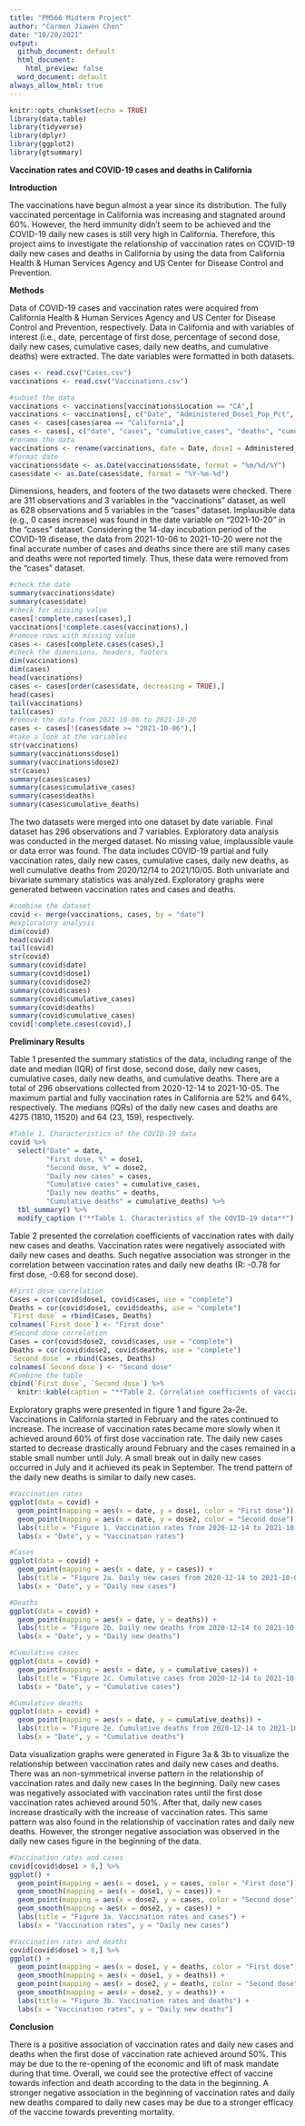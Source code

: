 ```yaml
---
title: "PM566 Midterm Project"
author: "Carmen Jiawen Chen"
date: "10/20/2021"
output: 
  github_document: default
  html_document:
    html_preview: false
  word_document: default
always_allow_html: true
---
```


```r
knitr::opts_chunk$set(echo = TRUE)
library(data.table)
library(tidyverse)
library(dplyr)
library(ggplot2)
library(gtsummary)
```

**Vaccination rates and COVID-19 cases and deaths in California**



**Introduction** 

The vaccinations have begun almost a year since its distribution. The fully vaccinated percentage in California was increasing and stagnated around 60%. However, the herd immunity didn't seem to be achieved and the COVID-19 daily new cases is still very high in California. Therefore, this project aims to investigate the relationship of vaccination rates on COVID-19 daily new cases and deaths in California by using the data from California Health & Human Services Agency and US Center for Disease Control and Prevention. 





**Methods**


Data of COVID-19 cases and vaccination rates were acquired from California Health & Human Services Agency and US Center for Disease Control and Prevention, respectively. Data in California and with variables of interest (i.e., date, percentage of first dose, percentage of second dose, daily new cases, cumulative cases, daily new deaths, and cumulative deaths) were extracted. The date variables were formatted in both datasets.  


```r
cases <- read.csv("Cases.csv")
vaccinations <- read.csv("Vaccinations.csv")
```

```r
#subset the data
vaccinations <- vaccinations[vaccinations$Location == "CA",]
vaccinations <- vaccinations[, c("Date", "Administered_Dose1_Pop_Pct", "Series_Complete_Pop_Pct")] 
cases <- cases[cases$area == "California",]
cases <- cases[, c("date", "cases", "cumulative_cases", "deaths", "cumulative_deaths")]
#rename the data
vaccinations <- rename(vaccinations, date = Date, dose1 = Administered_Dose1_Pop_Pct, dose2 = Series_Complete_Pop_Pct)
#format date
vaccinations$date <- as.Date(vaccinations$date, format = "%m/%d/%Y")
cases$date <- as.Date(cases$date, format = "%Y-%m-%d")
```


Dimensions, headers, and footers of the two datasets were checked. There are 311 observations and 3 variables in the "vaccinations" dataset, as well as 628 observations and 5 variables in the "cases" dataset. Implausible data (e.g., 0 cases increase) was found in the date variable on "2021-10-20" in the "cases" dataset. Considering the 14-day incubation period of the COVID-19 disease, the data from 2021-10-06 to 2021-10-20 were not the final accurate number of cases and deaths since there are still many cases and deaths were not reported timely. Thus, these data were removed from the "cases" dataset. 

```r
#check the date
summary(vaccinations$date)
summary(cases$date)
#check for missing value
cases[!complete.cases(cases),]
vaccinations[!complete.cases(vaccinations),]
#remove rows with missing value
cases <- cases[complete.cases(cases),]
#check the dimensions, headers, footers
dim(vaccinations)
dim(cases)
head(vaccinations)
cases <- cases[order(cases$date, decreasing = TRUE),]
head(cases)
tail(vaccinations)
tail(cases)
#remove the data from 2021-10-06 to 2021-10-20
cases <- cases[!(cases$date >= "2021-10-06"),]
#take a look at the variables
str(vaccinations)
summary(vaccinations$dose1)
summary(vaccinations$dose2)
str(cases)
summary(cases$cases)
summary(cases$cumulative_cases)
summary(cases$deaths)
summary(cases$cumulative_deaths)
```


The two datasets were merged into one dataset by date variable. Final dataset has 296 observations and 7 variables. Exploratory data analysis was conducted in the merged dataset. No missing value, implaussible vaule or data error was found. The data includes COVID-19 partial and fully vaccination rates, daily new cases, cumulative cases, daily new deaths, as well cumulative deaths from 2020/12/14 to 2021/10/05. Both univariate and bivariate summary statistics was analyzed. Exploratory graphs were generated between vaccination rates and cases and deaths.  


```r
#combine the dataset
covid <- merge(vaccinations, cases, by = "date")
#exploratory analysis
dim(covid)
head(covid)
tail(covid)
str(covid)
summary(covid$date)
summary(covid$dose1)
summary(covid$dose2)
summary(covid$cases)
summary(covid$cumulative_cases)
summary(covid$deaths)
summary(covid$cumulative_cases)
covid[!complete.cases(covid),]
```






**Preliminary Results**

Table 1 presented the summary statistics of the data, including range of the date and median (IQR) of first dose, second dose, daily new cases, cumulative cases, daily new deaths, and cumulative deaths. There are a total of 296 observations collected from 2020-12-14 to 2021-10-05. The maximum partial and fully vaccination rates in California are 52% and 64%, respectively. The medians (IQRs) of the daily new cases and deaths are 4275 (1810, 11520) and 64 (23, 159), respectively. 

```r
#Table 1. Characteristics of the COVID-19 data
covid %>%
  select("Date" = date,
         "First dose, %" = dose1,
         "Second dose, %" = dose2,
         "Daily new cases" = cases,
         "Cumulative cases" = cumulative_cases,
         "Daily new deaths" = deaths,
         "Cumulative deaths" = cumulative_deaths) %>%
  tbl_summary() %>%
  modify_caption ("**Table 1. Characteristics of the COVID-19 data**")
```

Table 2 presented the correlation coefficients of vaccination rates with daily new cases and deaths. Vaccination rates were negatively associated with daily new cases and deaths. Such negative association was stronger in the correlation between vaccination rates and daily new deaths (R: -0.78 for first dose, -0.68 for second dose).

```r
#First dose correlation
Cases = cor(covid$dose1, covid$cases, use = "complete")
Deaths = cor(covid$dose1, covid$deaths, use = "complete")
`First dose` = rbind(Cases, Deaths) 
colnames(`First dose`) <- "First dose"
#Second dose correlation
Cases = cor(covid$dose2, covid$cases, use = "complete")
Deaths = cor(covid$dose2, covid$deaths, use = "complete")
`Second dose` = rbind(Cases, Deaths) 
colnames(`Second dose`) <- "Second dose"
#Combine the table
cbind(`First dose`, `Second dose`) %>%
  knitr::kable(caption = "**Table 2. Correlation coefficients of vacciantion rates and cases/deaths**")
```

Exploratory graphs were presented in figure 1 and figure 2a-2e. Vaccinations in California started in February and the rates continued to increase. The increase of vaccination rates became more slowly when it achieved around 60% of first dose vaccination rate. The daily new cases started to decrease drastically around February and the cases remained in a stable small number until July. A small break out in daily new cases occurred in July and it achieved its peak in September. The trend pattern of the daily new deaths is similar to daily new cases. 

```r
#Vaccination rates
ggplot(data = covid) +
  geom_point(mapping = aes(x = date, y = dose1, color = "First dose")) +
  geom_point(mapping = aes(x = date, y = dose2, color = "Second dose")) +
  labs(title = "Figure 1. Vaccination rates from 2020-12-14 to 2021-10-05") +
  labs(x = "Date", y = "Vaccination rates")

#Cases
ggplot(data = covid) +
  geom_point(mapping = aes(x = date, y = cases)) +
  labs(title = "Figure 2a. Daily new cases from 2020-12-14 to 2021-10-05") +
  labs(x = "Date", y = "Daily new cases")

#Deaths
ggplot(data = covid) +
  geom_point(mapping = aes(x = date, y = deaths)) +
  labs(title = "Figure 2b. Daily new deaths from 2020-12-14 to 2021-10-05") +
  labs(x = "Date", y = "Daily new deaths")

#Cumulative cases
ggplot(data = covid) +
  geom_point(mapping = aes(x = date, y = cumulative_cases)) +
  labs(title = "Figure 2c. Cumulative cases from 2020-12-14 to 2021-10-05") +
  labs(x = "Date", y = "Cumulative cases")

#Cumulative deaths
ggplot(data = covid) +
  geom_point(mapping = aes(x = date, y = cumulative_deaths)) +
  labs(title = "Figure 2e. Cumulative deaths from 2020-12-14 to 2021-10-05") +
  labs(x = "Date", y = "Cumulative deaths")
```


Data visualization graphs were generated in Figure 3a & 3b to visualize the relationship between vaccination rates and daily new cases and deaths. There was an non-symmetrical inverse pattern in the relationship of vaccination rates and daily new cases In the beginning. Daily new cases was negatively associated with vaccination rates until the first dose vaccination rates achieved around 50%. After that, daily new cases increase drastically with the increase of vaccination rates. This same pattern was also found in the relationship of vaccination rates and daily new deaths. However, the stronger negative association was observed in the daily new cases figure in the beginning of the data. 

```r
#Vaccination rates and cases
covid[covid$dose1 > 0,] %>%
ggplot() +
  geom_point(mapping = aes(x = dose1, y = cases, color = "First dose")) +
  geom_smooth(mapping = aes(x = dose1, y = cases)) +
  geom_point(mapping = aes(x = dose2, y = cases, color = "Second dose")) +
  geom_smooth(mapping = aes(x = dose2, y = cases)) +
  labs(title = "Figure 3a. Vaccination rates and cases") +
  labs(x = "Vaccination rates", y = "Daily new cases")

#Vaccination rates and deaths
covid[covid$dose1 > 0,] %>%
ggplot() +
  geom_point(mapping = aes(x = dose1, y = deaths, color = "First dose")) +
  geom_smooth(mapping = aes(x = dose1, y = deaths)) +
  geom_point(mapping = aes(x = dose2, y = deaths, color = "Second dose")) +
  geom_smooth(mapping = aes(x = dose2, y = deaths)) +
  labs(title = "Figure 3b. Vaccination rates and deaths") +
  labs(x = "Vaccination rates", y = "Daily new deaths")
```


**Conclusion**

There is a positive association of vaccination rates and daily new cases and deaths when the first dose of vaccination rate achieved around 50%. This may be due to the re-opening of the economic and lift of mask mandate during that time. Overall, we could see the protective effect of vaccine towards infection and death according to the data in the beginning. A stronger negative association in the beginning of vaccination rates and daily new deaths compared to daily new cases may be due to a stronger efficacy of the vaccine towards preventing mortality. 



